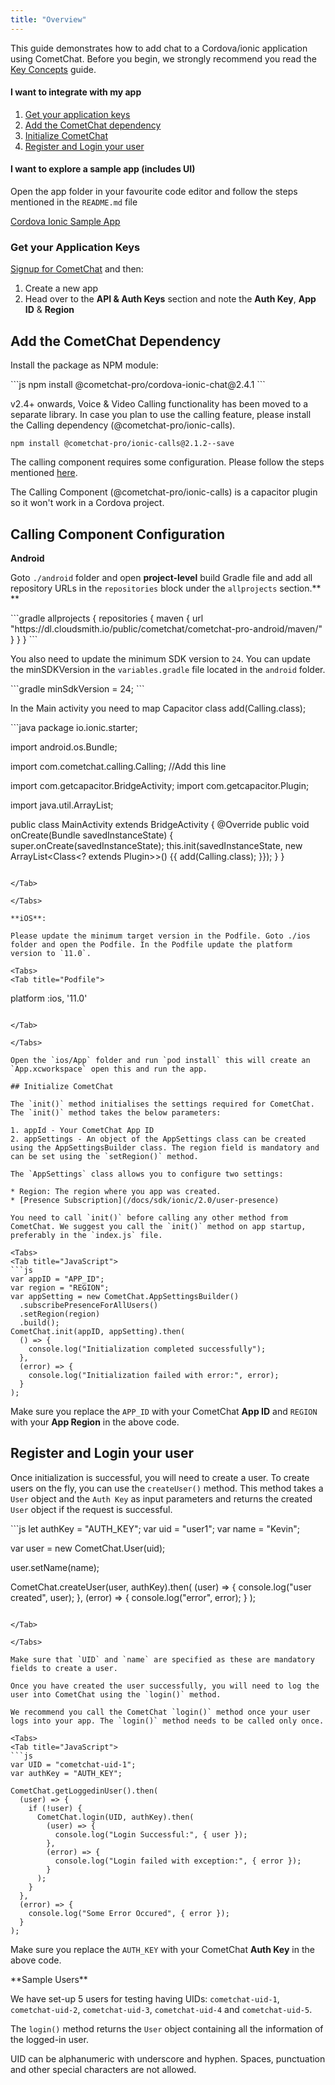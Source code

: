 ```yaml
---
title: "Overview"
---
```




This guide demonstrates how to add chat to a Cordova/ionic application using CometChat. Before you begin, we strongly recommend you read the [Key Concepts](/docs/sdk/ionic/2.0/key-concepts) guide.

#### I want to integrate with my app

1. [Get your application keys](overview#get-your-application-keys)
2. [Add the CometChat dependency](overview#add-the-cometchat-dependency)
3. [Initialize CometChat](overview#initialize-cometchat)
4. [Register and Login your user](overview#register-and-login-your-user)

#### I want to explore a sample app (includes UI)

Open the app folder in your favourite code editor and follow the steps mentioned in the `README.md` file

[](https://github.com/cometchat/cordova-ionic-chat-app)

[Cordova Ionic Sample App](https://github.com/cometchat/cordova-ionic-chat-app)

### Get your Application Keys

[Signup for CometChat](https://app.cometchat.com) and then:

1. Create a new app
2. Head over to the **API & Auth Keys** section and note the **Auth Key**, **App ID** & **Region**

## Add the CometChat Dependency

Install the package as NPM module:

<Tabs>
<Tab title="JavaScript">
```js
npm install @cometchat-pro/cordova-ionic-chat@2.4.1
```

</Tab>

</Tabs>

<Note>

v2.4+ onwards, Voice & Video Calling functionality has been moved to a separate library. In case you plan to use the calling feature, please install the Calling dependency (@cometchat-pro/ionic-calls).

`npm install @cometchat-pro/ionic-calls@2.1.2--save`

The calling component requires some configuration. Please follow the steps mentioned [here](/docs/sdk/ionic/2.0/overview#calling-component-configuration).

</Note>

<Warning>

The Calling Component (@cometchat-pro/ionic-calls) is a capacitor plugin so it won't work in a Cordova project.

</Warning>

## Calling Component Configuration

**Android**

Goto `./android` folder and open **project-level** build Gradle file and add all repository URLs in the `repositories` block under the `allprojects` section.\*\* \*\*

<Tabs>
<Tab title="build.gradle">
```gradle
allprojects {
 repositories {
   maven {
      url "https://dl.cloudsmith.io/public/cometchat/cometchat-pro-android/maven/"
    }
  }
}
```

</Tab>

</Tabs>

You also need to update the minimum SDK version to `24`. You can update the minSDKVersion in the `variables.gradle` file located in the `android` folder.

<Tabs>
<Tab title="build.gradle">
```gradle
minSdkVersion = 24;
```

</Tab>

</Tabs>

In the Main activity you need to map Capacitor class add(Calling.class);

<Tabs>
<Tab title="Java">
```java
package io.ionic.starter;

import android.os.Bundle;

import com.cometchat.calling.Calling; //Add this line

import com.getcapacitor.BridgeActivity;
import com.getcapacitor.Plugin;

import java.util.ArrayList;

public class MainActivity extends BridgeActivity {
@Override
public void onCreate(Bundle savedInstanceState) {
  super.onCreate(savedInstanceState);
  this.init(savedInstanceState, new ArrayList<Class<? extends Plugin>>() {{
    add(Calling.class);
  }});
 }
}
```

</Tab>

</Tabs>

**iOS**:

Please update the minimum target version in the Podfile. Goto ./ios folder and open the Podfile. In the Podfile update the platform version to `11.0`.

<Tabs>
<Tab title="Podfile">
```
platform :ios, '11.0'
```

</Tab>

</Tabs>

Open the `ios/App` folder and run `pod install` this will create an `App.xcworkspace` open this and run the app.

## Initialize CometChat

The `init()` method initialises the settings required for CometChat. The `init()` method takes the below parameters:

1. appId - Your CometChat App ID
2. appSettings - An object of the AppSettings class can be created using the AppSettingsBuilder class. The region field is mandatory and can be set using the `setRegion()` method.

The `AppSettings` class allows you to configure two settings:

* Region: The region where you app was created.
* [Presence Subscription](/docs/sdk/ionic/2.0/user-presence)

You need to call `init()` before calling any other method from CometChat. We suggest you call the `init()` method on app startup, preferably in the `index.js` file.

<Tabs>
<Tab title="JavaScript">
```js
var appID = "APP_ID";
var region = "REGION";
var appSetting = new CometChat.AppSettingsBuilder()
  .subscribePresenceForAllUsers()
  .setRegion(region)
  .build();
CometChat.init(appID, appSetting).then(
  () => {
    console.log("Initialization completed successfully");
  },
  (error) => {
    console.log("Initialization failed with error:", error);
  }
);
```

</Tab>

</Tabs>

Make sure you replace the `APP_ID` with your CometChat **App ID** and `REGION` with your **App Region** in the above code.

## Register and Login your user

Once initialization is successful, you will need to create a user. To create users on the fly, you can use the `createUser()` method. This method takes a `User` object and the `Auth Key` as input parameters and returns the created `User` object if the request is successful.

<Tabs>
<Tab title="JavaScript">
```js
let authKey = "AUTH_KEY";
var uid = "user1";
var name = "Kevin";

var user = new CometChat.User(uid);

user.setName(name);

CometChat.createUser(user, authKey).then(
  (user) => {
    console.log("user created", user);
  },
  (error) => {
    console.log("error", error);
  }
);
```

</Tab>

</Tabs>

Make sure that `UID` and `name` are specified as these are mandatory fields to create a user.

Once you have created the user successfully, you will need to log the user into CometChat using the `login()` method.

We recommend you call the CometChat `login()` method once your user logs into your app. The `login()` method needs to be called only once.

<Tabs>
<Tab title="JavaScript">
```js
var UID = "cometchat-uid-1";
var authKey = "AUTH_KEY";

CometChat.getLoggedinUser().then(
  (user) => {
    if (!user) {
      CometChat.login(UID, authKey).then(
        (user) => {
          console.log("Login Successful:", { user });
        },
        (error) => {
          console.log("Login failed with exception:", { error });
        }
      );
    }
  },
  (error) => {
    console.log("Some Error Occured", { error });
  }
);
```

</Tab>

</Tabs>

Make sure you replace the `AUTH_KEY` with your CometChat **Auth Key** in the above code.

<Note>
**Sample Users**

We have set-up 5 users for testing having UIDs: `cometchat-uid-1`, `cometchat-uid-2`, `cometchat-uid-3`, `cometchat-uid-4` and `cometchat-uid-5`.

</Note>

The `login()` method returns the `User` object containing all the information of the logged-in user.

<Warning>

UID can be alphanumeric with underscore and hyphen. Spaces, punctuation and other special characters are not allowed.

</Warning>
